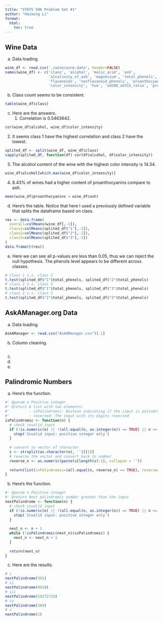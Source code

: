 ```yaml
---
title: "STATS 506 Problem Set #1"
author: "Haiming Li"
format: 
  html:
    toc: true
---
```


## Wine Data

a. Data loading.

```r
wine_df <- read.csv('./wine/wine.data', header=FALSE)
names(wine_df) <- c('class', 'alcohol', 'malic_acid', 'ash', 
                    'alcalinity_of_ash', 'magnesium', 'total_phenols',
                    'flavanoids', 'nonflavanoid_phenols', 'proanthocyanins', 
                    'color_intensity', 'hue', 'od280_od315_ratio', 'proline')
```

b.  Class count seems to be consistent.

```r
table(wine_df$class)
```

c.  Here are the answers.
    1.  Correlation is 0.5463642.

```r
cor(wine_df$alcohol, wine_df$color_intensity)
```
  2. It seems class 1 have the highest correlation and class 2 have the lowest.
```r
splited_df <- split(wine_df, wine_df$class)
sapply(splited_df, function(df) cor(df$alcohol, df$color_intensity))
```
  3. The alcohol content of the wine with the highest color intensity is 14.34.
```r
wine_df$alcohol[which.max(wine_df$color_intensity)]
```
  4. 8.43% of wines had a higher content of proanthocyanins compare to ash.
```r
mean(wine_df$proanthocyanins > wine_df$ash)
```
d. Here's the table. Notice that here I used a previously defined variable that splits the dataframe based on class.
```r
res <- data.frame(
  overall=colMeans(wine_df[,-1]),
  class1=colMeans(splited_df$"1"[,-1]),
  class2=colMeans(splited_df$"2"[,-1]),
  class3=colMeans(splited_df$"3"[,-1])
)
data.frame(t(res))
```
e. Here we can see all p-values are less than 0.05, thus we can reject the null hypothesis. The phenols level appears to be different across classes.
```r
# class 1 v.s. class 2
t.test(splited_df$"1"$total_phenols, splited_df$"2"$total_phenols)
# class 1 v.s. class 3
t.test(splited_df$"1"$total_phenols, splited_df$"3"$total_phenols)
# class 2 v.s. class 3
t.test(splited_df$"2"$total_phenols, splited_df$"3"$total_phenols)
```

## AskAManager.org Data
a. Data loading.
```r
AskAManager <- read.csv("AskAManager.csv")[-1]
```
b. Column cleaning.
```r

```
c.
d.
e.

## Palindromic Numbers
a. Here's the function.
```r
#' @param n Positive integer
#' @return A list with two elements:
#'         - isPalindromic: Boolean indicating if the input is palindromic
#'         - reversed: The input with its digits reversed
isPalindromic <- function(n) {
  # check invalid input
  if (!is.numeric(n) || !(all.equal(n, as.integer(n)) == TRUE) || n <= 0) {
    stop('Invalid input: positive integer only')
  }
  
  # convert to vector of character
  s <- strsplit(as.character(n), '')[[1]]
  # reverse the vector and convert back to number
  reverse_n <- as.numeric(paste(s[length(s):1], collapse = ''))
  
  return(list(isPalindromic=(all.equal(n, reverse_n) == TRUE), reversed=reverse_n))
}
```
b. Here's the function.
```r
#' @param n Positive integer
#' @return Next palindromic number greater than the input
nextPalindrome <- function(n) {
  # check invalid input
  if (!is.numeric(n) || !(all.equal(n, as.integer(n)) == TRUE) || n <= 0) {
    stop('Invalid input: positive integer only')
  }
  
  next_n <- n + 1
  while (!isPalindromic(next_n)$isPalindromic) {
    next_n <- next_n + 1
  }
  
  return(next_n)
}
```
c. Here are the results.
```r
# i
nextPalindrome(391)
# ii
nextPalindrome(9928)
# iii
nextPalindrome(19272719)
# iv
nextPalindrome(109)
# v
nextPalindrome(2)
```




